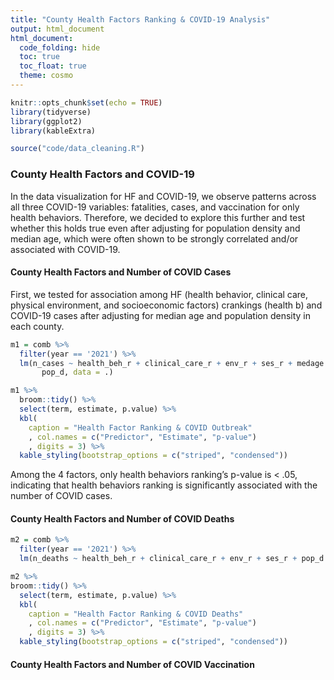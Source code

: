 ```yaml
---
title: "County Health Factors Ranking & COVID-19 Analysis"
output: html_document
html_document:
  code_folding: hide
  toc: true
  toc_float: true
  theme: cosmo
---
```


```r
knitr::opts_chunk$set(echo = TRUE)
library(tidyverse)
library(ggplot2)
library(kableExtra)

source("code/data_cleaning.R")
```

### County Health Factors and COVID-19

In the data visualization for HF and COVID-19, we observe patterns across all three COVID-19 variables: fatalities, cases, and vaccination for only health behaviors. Therefore, we decided to explore this further and test whether this holds true even after adjusting for population density and median age, which were often shown to be strongly correlated and/or associated with COVID-19.

#### County Health Factors and Number of COVID Cases

First, we tested for association among HF (health behavior, clinical care, physical environment, and socioeconomic factors) crankings (health b) and COVID-19 cases after adjusting for median age and population density in each county. 

```r
m1 = comb %>% 
  filter(year == '2021') %>% 
  lm(n_cases ~ health_beh_r + clinical_care_r + env_r + ses_r + medage + 
       pop_d, data = .)

m1 %>% 
  broom::tidy() %>%
  select(term, estimate, p.value) %>% 
  kbl(
    caption = "Health Factor Ranking & COVID Outbreak"
    , col.names = c("Predictor", "Estimate", "p-value")
    , digits = 3) %>% 
  kable_styling(bootstrap_options = c("striped", "condensed"))
```

Among the 4 factors, only health behaviors ranking's p-value is < .05, indicating that health behaviors ranking is significantly associated with the number of COVID cases.

#### County Health Factors and Number of COVID Deaths

```r
m2 = comb %>% 
  filter(year == '2021') %>% 
  lm(n_deaths ~ health_beh_r + clinical_care_r + env_r + ses_r + pop_d + medage, data = .)

m2 %>% 
broom::tidy() %>%
  select(term, estimate, p.value) %>% 
  kbl(
    caption = "Health Factor Ranking & COVID Deaths"
    , col.names = c("Predictor", "Estimate", "p-value")
    , digits = 3) %>% 
  kable_styling(bootstrap_options = c("striped", "condensed"))
```

#### County Health Factors and Number of COVID Vaccination

```r

```


